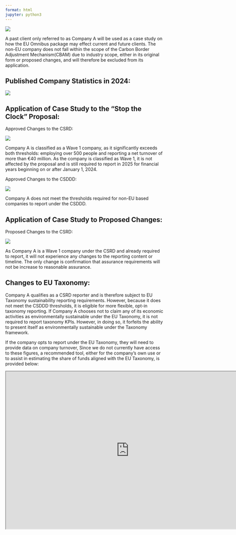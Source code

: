 ```yaml
---
format: html
jupyter: python3
---
```


![](ClientAppheader.png){fig-align="center"}

A past client only referred to as Company A will be used as a case study on how the EU Omnibus package may effect current and future clients. The non-EU company does not fall within the scope of the Carbon Border Adjustment Mechanism(CBAM) due to industry scope, either in its original form or proposed changes, and will therefore be excluded from its application.

## Published Company Statistics in 2024:
![](coAstats.png){fig-align="center"}

## Application of Case Study to the “Stop the Clock” Proposal:
Approved Changes to the CSRD:

![](coACSRDapproved.png){fig-align="center"}


Company A is classified as a Wave 1 company, as it significantly exceeds both thresholds: employing over 500 people and reporting a net turnover of more than €40 million. As the company is classified as Wave 1, it is not affected by the proposal and is still required to report in 2025 for financial years beginning on or after January 1, 2024.

Approved Changes to the CSDDD:

![](coACSDDapproved.png){fig-align="center"}

Company A does not meet the thresholds required for non-EU based companies to report under the CSDDD.


## Application of Case Study to Proposed Changes:
Proposed Changes to the CSRD:

![](coACSRDprop.png){fig-align="center"}

As Company A is a Wave 1 company under the CSRD and already required to report, it will not experience any changes to the reporting content or timeline. The only change is confirmation that assurance requirements will not be increase to reasonable assurance.


## Changes to EU Taxonomy:
Company A qualifies as a CSRD reporter and is therefore subject to EU Taxonomy sustainability reporting requirements. However, because it does not meet the CSDDD thresholds, it is eligible for more flexible, opt-in taxonomy reporting. If Company A chooses not to claim any of its economic activities as environmentally sustainable under the EU Taxonomy, it is not required to report taxonomy KPIs. However, in doing so, it forfeits the ability to present itself as environmentally sustainable under the Taxonomy framework.

If the company opts to report under the EU Taxonomy, they will need to provide data on company turnover, Since we do not currently have access to these figures, a recommended tool, either for the company’s own use or to assist in estimating the share of funds aligned with the EU Taxonomy, is provided below:

```{=html}
      <iframe width="780" height="500" src="https://ec.europa.eu/sustainable-finance-taxonomy/wizard" title="EU Taxonomy Navigator"></iframe>
```





